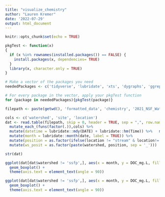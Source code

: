 ```yaml
---
title: "visualize_chemistry"
author: "Lauren Kremer"
date: '2022-07-29'
output: html_document
---
```


```r
knitr::opts_chunk$set(echo = TRUE)

pkgTest <- function(x)
{
  if (x %in% rownames(installed.packages()) == FALSE) {
    install.packages(x, dependencies= TRUE)
  }
  library(x, character.only = TRUE)
}

# Make a vector of the packages you need
neededPackages <- c('tidyverse', 'lubridate', 'xts', 'dygraphs', 'ggrepel','knitr', 'plotly') #tools for plot titles 

# For every package in the vector, apply your pkgTest function
for (package in neededPackages){pkgTest(package)}

```

```r

filepath <- paste(getwd(), 'formatted_data', 'chemistry', '2021_NSF_WaterChemistry.csv', sep = '/')

cols <- c('watershed', 'site', 'location')
dat <- read.table(filepath, skip = 0, header = TRUE, sep = ",", row.names = NULL, as.is = TRUE) %>%
  mutate_each_(funs(factor(.)),cols) %>%
  mutate(datetime = lubridate::mdy(DATE) + lubridate::hm(Time)) %>%   mutate(date = lubridate::mdy(DATE)) %>%
  mutate(month = lubridate::month(date, label = TRUE)) %>%
  mutate(position = as.factor(ifelse(location != "stream" & location!= "outlet", "well", "stream"))) %>%
  mutate(ws_posit = as.factor(paste(watershed, position, sep = '_')))

str(dat)

```

```r
ggplot(dat[dat$watershed != 'ssfp',], aes(x = month, y = DOC_mg.L, fill = watershed)) +
  geom_boxplot() +
  theme(axis.text = element_text(angle = 90))
```

```r
ggplot(dat[dat$watershed != 'ssfp',], aes(x = month, y = DOC_mg.L, fill = ws_posit)) +
  geom_boxplot() +
  theme(axis.text = element_text(angle = 90))

```

